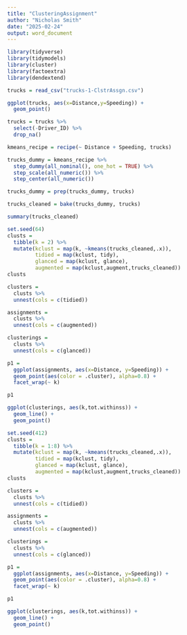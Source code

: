 ---
title: "ClusteringAssignment"
author: "Nicholas Smith"
date: "2025-02-24"
output: word_document
---


```{r}
library(tidyverse)
library(tidymodels)
library(cluster)
library(factoextra)
library(dendextend)
```

```{r}
trucks = read_csv("trucks-1-ClstrAssgn.csv")
```

```{r}
ggplot(trucks, aes(x=Distance,y=Speeding)) +
  geom_point()
```

```{r}
trucks = trucks %>%
  select(-Driver_ID) %>%
  drop_na()
```

```{r}
kmeans_recipe = recipe(~ Distance + Speeding, trucks)

trucks_dummy = kmeans_recipe %>%
  step_dummy(all_nominal(), one_hot = TRUE) %>%
  step_scale(all_numeric()) %>%
  step_center(all_numeric())

trucks_dummy = prep(trucks_dummy, trucks)

trucks_cleaned = bake(trucks_dummy, trucks)
```

```{r}
summary(trucks_cleaned)
```

```{r}
set.seed(64)
clusts = 
  tibble(k = 2) %>%
  mutate(kclust = map(k, ~kmeans(trucks_cleaned,.x)),
         tidied = map(kclust, tidy),
         glanced = map(kclust, glance),
         augmented = map(kclust,augment,trucks_cleaned))
clusts
```

```{r}
clusters = 
  clusts %>%
  unnest(cols = c(tidied))

assignments = 
  clusts %>%
  unnest(cols = c(augmented))

clusterings = 
  clusts %>%
  unnest(cols = c(glanced))
```

```{r}
p1 = 
  ggplot(assignments, aes(x=Distance, y=Speeding)) + 
  geom_point(aes(color = .cluster), alpha=0.8) +
  facet_wrap(~ k)

p1
```

```{r}
ggplot(clusterings, aes(k,tot.withinss)) +
  geom_line() +
  geom_point()
```

```{r}
set.seed(412)
clusts = 
  tibble(k = 1:8) %>%
  mutate(kclust = map(k, ~kmeans(trucks_cleaned,.x)),
         tidied = map(kclust, tidy),
         glanced = map(kclust, glance),
         augmented = map(kclust,augment,trucks_cleaned))
clusts
```

```{r}
clusters = 
  clusts %>%
  unnest(cols = c(tidied))

assignments = 
  clusts %>%
  unnest(cols = c(augmented))

clusterings = 
  clusts %>%
  unnest(cols = c(glanced))
```

```{r}
p1 = 
  ggplot(assignments, aes(x=Distance, y=Speeding)) + 
  geom_point(aes(color = .cluster), alpha=0.8) +
  facet_wrap(~ k)

p1
```

```{r}
ggplot(clusterings, aes(k,tot.withinss)) +
  geom_line() +
  geom_point()
```
